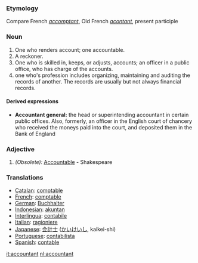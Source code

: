 ===Etymology===
Compare French ''[[accomptant]]'', Old French ''[[acontant]]'', present participle
===Noun===
#One who renders account; one accountable.
#A reckoner.
#One who is skilled in, keeps, or adjusts, accounts; an officer in a public office, who has charge of the accounts.
#one who's profession includes organizing, maintaining and auditing the records of another.  The records are usually but not always financial records.
====Derived expressions====
*'''Accountant general:''' the head or superintending accountant in certain public offices. Also, formerly, an officer in the English court of chancery who received the moneys paid into the court, and deposited them in the Bank of England
===Adjective===
#''(Obsolete):'' [[Accountable]] - Shakespeare

=== Translations ===
*[[Catalan]]: [[comptable]]
*[[French]]: [[comptable]]
*[[German]]: [[Buchhalter]]
*[[Indonesian]]: [[akuntan]]
*[[Interlingua]]: [[contabile]]
*[[Italian]]: [[ragioniere]]
*[[Japanese]]: [[会計士]] ([[かいけいし]], kaikei-shi)
*[[Portuguese]]: [[contabilista]]
*[[Spanish]]: [[contable]]

[[it:accountant]]
[[nl:accountant]]